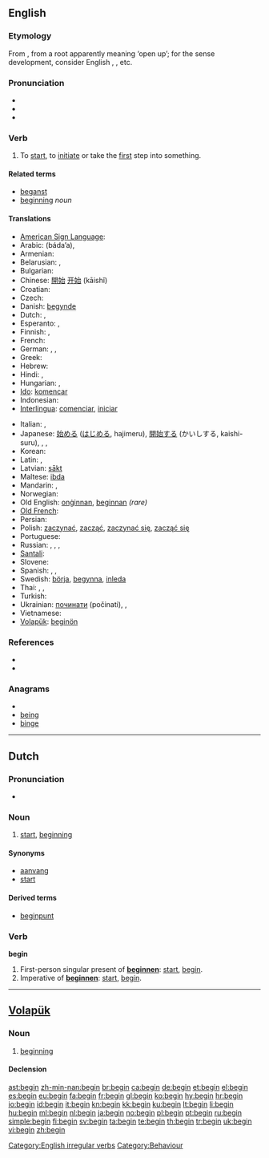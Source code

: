 {{wikipedia}}
==English==

{{rank|circumstances|sitting|Christ|788|begin|wait|laughed|opportunity}}

===Etymology===
From {{etyl|ang|en}} {{term|beginnan|lang=ang}}, from a {{proto|Germanic|lang=en}} root apparently meaning ‘open up’; for the sense development, consider English {{term|open fire|lang=en}}, {{term|opening ceremony|lang=en}}, etc.

===Pronunciation===
* {{IPA|/bɪˈgɪn/}}
* {{audio|en-us-begin.ogg|Audio (US)}}
* {{audio|En-uk-to begin.ogg|Audio (UK)}}

===Verb===
{{en-verb|begins|beginning|began|begun}}

# To [[start]], to [[initiate]] or take the [[first]] step into something.

====Related terms====
* [[beganst]]
* [[beginning]] ''noun''

====Translations====
{{trans-top|To start, to initiate or take the first step into something.}}
* [[American Sign Language]]: {{tø|ase|1@InFinger-PalmDown-OpenB@CenterChesthigh 1@InFinger-PalmUp-OpenB@CenterChesthigh|xs=American Sign Language}}
* Arabic: {{Arab|[[بدأ]]}} (báda’a),  {{t|ar|بدأ|tr=báda’a|sc=Arab}}
* Armenian: {{t-|hy|սկսել|tr=sksel}}
* Belarusian: {{t|be|пачынаць|tr=pačynác'|sc=Cyrl}},  {{t|be|пачаць|tr=pačác'|sc=Cyrl}}
* Bulgarian: {{t|bg|започвам}}
* Chinese: [[開始]] [[开始]] (kāishǐ)
* Croatian: {{t-|hr|početi|alt=pòčēti}}
* Czech: {{t+|cs|začít}}
* Danish: [[begynde]]
* Dutch: {{t+|nl|beginnen}}, {{t+|nl|aanvangen}}
* Esperanto: {{t-|eo|komenci|xs=Esperanto}},  {{t-|eo|eki|xs=Esperanto}}
* Finnish: {{t+|fi|alkaa}}, {{t+|fi|aloittaa}}
* French: {{t+|fr|commencer}}
* German: {{t+|de|anfangen}}, {{t+|de|beginnen}}, {{t+|de|starten}}
* Greek: {{t+|el|αρχίζω|tr=archízo}}
* Hebrew: {{t|he|התחיל|tr=hitkhíl}}
* Hindi: {{qualifier|transitive}} {{t|hi|शुरू करना|tr=śurū karnā|sc=Deva}},  {{qualifier|intransitive}} {{t|hi|शुरू होना|tr=śurū hōnā|sc=Deva}}
* Hungarian: {{t+|hu|kezd}}, {{t+|hu|elkezd}}
* [[Ido]]: [[komencar]]
* Indonesian: {{t-|id|mulai|xs=Indonesian}}
* [[Interlingua]]: [[comenciar]], [[iniciar]]
{{trans-mid}}
* Italian: {{t+|it|cominciare}}, {{t+|it|iniziare}}
* Japanese: [[始める]] ([[はじめる]], hajimeru), [[開始する]] (かいしする, kaishi-suru),  {{qualifier|transitive}} {{t|ja|始める|tr=はじめる, hajimeru|sc=Jpan}},  {{t|ja|開始する|tr=かいしする, kaishi-suru|sc=Jpan}},  {{qualifier|intransitive}} {{t|ja|始まる|tr=はじまる, hajimaru|sc=Jpan}}
* Korean: {{t|ko|시작하다|tr=sijak-hada|sc=Kore}}
* Latin: {{t-|la|incipere}}, {{t-|la|initiare}}
* Latvian: [[sākt]]
* Maltese: [[ibda]]
* Mandarin: {{t|zh|開始|sc=Hani}},  {{t|zh|开始|tr=kāishǐ|sc=Hani}}
* Norwegian: {{t+|no|begynne}}
* Old English: [[onginnan|onġinnan]], [[beginnan]] ''(rare)''
* [[Old French]]: {{tø|fro|cumancer}}
* Persian: {{t|fa|اغاز کردن|sc=fa-Arab}}
* Polish: [[zaczynać]], [[zacząć]], [[zaczynać się]], [[zacząć się]]
* Portuguese: {{t+|pt|começar}}
* Russian: {{t+|ru|начать|tr=načáť}} {{pf}}, {{t+|ru|начинать|tr=načináť}} {{impf}},  {{qualifier|intransitive}} {{t|ru|начаться|tr=načáťsja|sc=Cyrl}},  {{t|ru|начинаться|tr=načináťsja|sc=Cyrl}}
* [[Santali]]: {{tø|sat|ᱮᱦᱳᱵ|tr=ehop'|sc=Olck}}
* Slovene: {{t+|sl|začeti}}
* Spanish: {{t+|es|comenzar}}, {{t+|es|iniciar}}, {{t+|es|empezar}}
* Swedish: [[börja]], [[begynna]], [[inleda]]
* Thai: {{t|th|เริ่ม|tr=rêrm|sc=Thai}},  {{t|th|เริ่มต้น|tr=rêrm dtôn|sc=Thai}},  {{t|th|เริ่มทำ|tr= rêrm tam|sc=Thai}}
* Turkish: {{t+|tr|başlamak}}
* Ukrainian: [[починати]] (počinati),  {{t|uk|починати|tr=počynáty|sc=Cyrl}},  {{t|uk|почати|tr=počáty|sc=Cyrl}}
* Vietnamese: {{t|vi|bắt đầu}}
* [[Volapük]]: [[beginön]]
{{trans-bottom}}

===References===
* {{R:Century 1911}}
* {{R:Webster 1913}}

===Anagrams===
* {{alphagram|begin}}
* [[being#English|being]]
* [[binge#English|binge]]


[[Category:English irregular verbs]]

----

==Dutch==

===Pronunciation===
* {{audio|Nl-begin.ogg|audio}}

===Noun===
{{nl-noun|g=n|-|beginnetje}}

# [[start]], [[beginning]]

====Synonyms====
* [[aanvang]]
* [[start#Dutch|start]]

====Derived terms====
* [[beginpunt]]

===Verb===
'''begin'''

# First-person singular present of '''[[beginnen]]''': [[start]], [[begin]].
# Imperative of '''[[beginnen]]''': [[start]], [[begin]].

----

==[[Volapük]]==

===Noun===
{{infl|vo|noun}}

# [[beginning]]

====Declension====
{{vo-noun}}

[[Category:Behaviour]]

[[ast:begin]]
[[zh-min-nan:begin]]
[[br:begin]]
[[ca:begin]]
[[de:begin]]
[[et:begin]]
[[el:begin]]
[[es:begin]]
[[eu:begin]]
[[fa:begin]]
[[fr:begin]]
[[gl:begin]]
[[ko:begin]]
[[hy:begin]]
[[hr:begin]]
[[io:begin]]
[[id:begin]]
[[it:begin]]
[[kn:begin]]
[[kk:begin]]
[[ku:begin]]
[[lt:begin]]
[[li:begin]]
[[hu:begin]]
[[ml:begin]]
[[nl:begin]]
[[ja:begin]]
[[no:begin]]
[[pl:begin]]
[[pt:begin]]
[[ru:begin]]
[[simple:begin]]
[[fi:begin]]
[[sv:begin]]
[[ta:begin]]
[[te:begin]]
[[th:begin]]
[[tr:begin]]
[[uk:begin]]
[[vi:begin]]
[[zh:begin]]